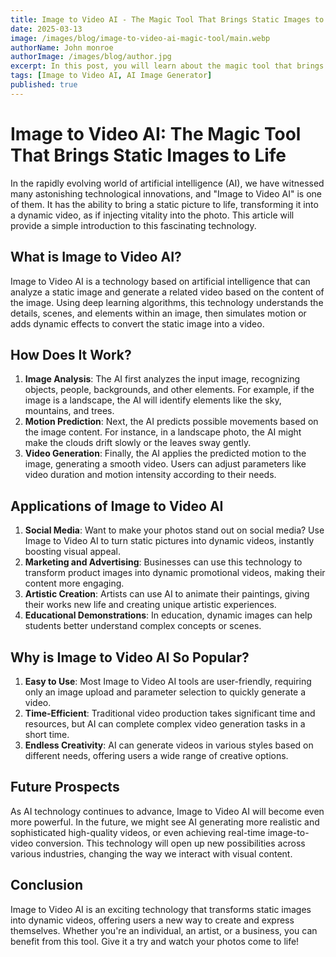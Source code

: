 ```yaml
---
title: Image to Video AI - The Magic Tool That Brings Static Images to Life
date: 2025-03-13
image: /images/blog/image-to-video-ai-magic-tool/main.webp
authorName: John monroe
authorImage: /images/blog/author.jpg
excerpt: In this post, you will learn about the magic tool that brings static images to life.
tags: [Image to Video AI, AI Image Generator]
published: true
---
```


# Image to Video AI: The Magic Tool That Brings Static Images to Life  

In the rapidly evolving world of artificial intelligence (AI), we have witnessed many astonishing technological innovations, and "Image to Video AI" is one of them. It has the ability to bring a static picture to life, transforming it into a dynamic video, as if injecting vitality into the photo. This article will provide a simple introduction to this fascinating technology.  

## What is Image to Video AI?  

Image to Video AI is a technology based on artificial intelligence that can analyze a static image and generate a related video based on the content of the image. Using deep learning algorithms, this technology understands the details, scenes, and elements within an image, then simulates motion or adds dynamic effects to convert the static image into a video.  

## How Does It Work?  

1. **Image Analysis**: The AI first analyzes the input image, recognizing objects, people, backgrounds, and other elements. For example, if the image is a landscape, the AI will identify elements like the sky, mountains, and trees.  
2. **Motion Prediction**: Next, the AI predicts possible movements based on the image content. For instance, in a landscape photo, the AI might make the clouds drift slowly or the leaves sway gently.  
3. **Video Generation**: Finally, the AI applies the predicted motion to the image, generating a smooth video. Users can adjust parameters like video duration and motion intensity according to their needs.  

## Applications of Image to Video AI  

1. **Social Media**: Want to make your photos stand out on social media? Use Image to Video AI to turn static pictures into dynamic videos, instantly boosting visual appeal.  
2. **Marketing and Advertising**: Businesses can use this technology to transform product images into dynamic promotional videos, making their content more engaging.  
3. **Artistic Creation**: Artists can use AI to animate their paintings, giving their works new life and creating unique artistic experiences.  
4. **Educational Demonstrations**: In education, dynamic images can help students better understand complex concepts or scenes.  

## Why is Image to Video AI So Popular?  

1. **Easy to Use**: Most Image to Video AI tools are user-friendly, requiring only an image upload and parameter selection to quickly generate a video.  
2. **Time-Efficient**: Traditional video production takes significant time and resources, but AI can complete complex video generation tasks in a short time.  
3. **Endless Creativity**: AI can generate videos in various styles based on different needs, offering users a wide range of creative options.  

## Future Prospects  

As AI technology continues to advance, Image to Video AI will become even more powerful. In the future, we might see AI generating more realistic and sophisticated high-quality videos, or even achieving real-time image-to-video conversion. This technology will open up new possibilities across various industries, changing the way we interact with visual content.  

## Conclusion  

Image to Video AI is an exciting technology that transforms static images into dynamic videos, offering users a new way to create and express themselves. Whether you're an individual, an artist, or a business, you can benefit from this tool. Give it a try and watch your photos come to life!